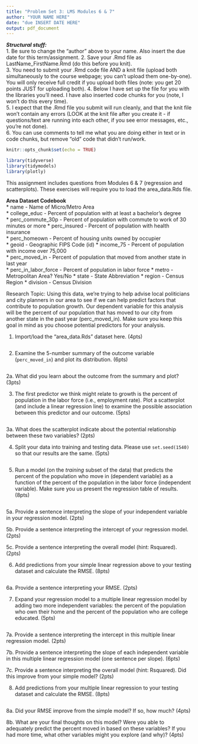 ---
title: "Problem Set 3: LMS Modules 6 & 7"
author: "YOUR NAME HERE"
date: "due INSERT DATE HERE"
output: pdf_document
---

***Structural stuff:***      
1. Be sure to change the "author" above to your name. Also insert the due date for this term/assignment.
2. Save your .Rmd file as LastName_FirstName.Rmd (do this before you knit).    
3. You need to submit your .Rmd code file AND a knit file (upload both simultaneously to the course webpage; you can't upload them one-by-one). You will only receive full credit if you upload both files (note: you get 20 points JUST for uploading both). 
4. Below I have set up the file for you with the libraries you'll need. I have also inserted code chunks for you (note, I won't do this every time).        
5. I expect that the .Rmd file you submit will run cleanly, and that the knit file won't contain any errors (LOOK at the knit file after you create it - if questions/text are running into each other, if you see error messages, etc., you're not done).      
6. You can use comments to tell me what you are doing either in text or in code chunks, but remove "old" code that didn't run/work.      

```{r, include=F}
knitr::opts_chunk$set(echo = TRUE)

library(tidyverse)
library(tidymodels)
library(plotly)
```

This assignment includes questions from Modules 6 & 7 (regression and scatterplots). These exercises will require you to load the area_data.Rds file. 

**Area Dataset Codebook**         
* name - Name of Micro/Metro Area   
* college_educ - Percent of population with at least a bachelor's degree   
* perc_commute_30p - Percent of population with commute to work of 30 minutes or more 
* perc_insured - Percent of population with health insurance  
* perc_homeown - Percent of housing units owned by occupier   
* geoid - Geographic FIPS Code (id) 
* income_75 - Percent of population with income over 75,000   
* perc_moved_in - Percent of population that moved from another state in last year   
* perc_in_labor_force - Percent of population in labor force 
* metro - Metropolitan Area? Yes/No 
* state - State Abbreviation
* region - Census Region 
* division - Census Division

Research Topic: Using this data, we're trying to help advise local politicians and city planners in our area to see if we can help predict factors that contribute to population growth. Our dependent variable for this analysis will be the percent of our population that has moved to our city from another state in the past year (perc_moved_in). Make sure you keep this goal in mind as you choose potential predictors for your analysis. 

1. Import/load the "area_data.Rds" dataset here. (4pts)
```{r}

```

2. Examine the 5-number summary of the outcome variable (`perc_moved_in`) and plot its distribution. (6pts)
```{r}

```

2a. What did you learn about the outcome from the summary and plot? (3pts)



3. The first predictor we think might relate to growth is the percent of population in the labor force (i.e., employment rate). Plot a scatterplot (and include a linear regression line) to examine the possible association between this predictor and our outcome. (5pts)
```{r}

```


3a. What does the scatterplot indicate about the potential relationship between these two variables? (2pts) 




4. Split your data into training and testing data. Please use `set.seed(1540)` so that our results are the same. (5pts)
```{r}

```

5. Run a model (on the *training* subset of the data) that predicts the percent of the population who move in (dependent variable) as a function of the percent of the population in the labor force (independent variable). Make sure you us present the regression table of results. (8pts)
```{r}

```



5a. Provide a sentence interpreting the slope of your independent variable in your regression model. (2pts)



5b. Provide a sentence interpreting the intercept of your regression model. (2pts)



5c. Provide a sentence interpreting the overall model (hint: Rsquared). (2pts) 



6. Add predictions from your simple linear regression above to your testing dataset and calculate the RMSE. (8pts)
```{r}

```


6a. Provide a sentence interpreting your RMSE. (2pts) 



7. Expand your regression model to a multiple linear regression model by adding two more independent variables: the percent of the population who own their home and the percent of the population who are college educated. (5pts)
```{r}

```

7a. Provide a sentence interpreting the intercept in this multiple linear regression model. (2pts) 





7b. Provide a sentence interpreting the slope of each independent variable in this multiple linear regression model (one sentence per slope). (6pts) 




7c. Provide a sentence interpreting the overall model (hint: Rsquared). Did this improve from your simple model? (2pts) 





8. Add predictions from your multiple linear regression to your testing dataset and calculate the RMSE. (8pts) 
```{r}

```


8a. Did your RMSE improve from the simple model? If so, how much? (4pts) 






8b. What are your final thoughts on this model? Were you able to adequately predict the percent moved in based on these variables? If you had more time, what other variables might you explore (and why)? (4pts) 

